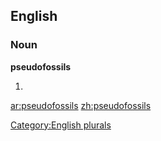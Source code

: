 ==English==

===Noun===
'''pseudofossils'''

# {{plural of|[[pseudofossil]]}}

[[Category:English plurals]]

[[ar:pseudofossils]]
[[zh:pseudofossils]]